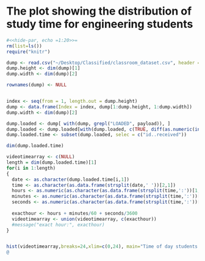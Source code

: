 The plot showing the distribution of study time for engineering students
========================================================================
```r
#<<hide-par, echo =1:20>>=
rm(list=ls())
require("knitr")

dump <- read.csv("~/Desktop/Classified/classroom_dataset.csv", header = TRUE, sep ='\t')
dump.height <- dim(dump)[1]
dump.width <- dim(dump)[2]

rownames(dump) <- NULL


index <- seq(from = 1, length.out = dump.height)
dump <- data.frame(Index = index, dump[1:dump.height, 1:dump.width])
dump.width <- dim(dump)[2]

dump.loaded <- dump[ with(dump, grepl("LOADED", payload)), ]
dump.loaded <- dump.loaded[with(dump.loaded, c(TRUE, diff(as.numeric(interaction(remote_addr))) != 0)), ]
dump.loaded.time <- subset(dump.loaded, selec = c("id..received"))

dim(dump.loaded.time)

videotimearray <- c(NULL)
length = dim(dump.loaded.time)[1]
for(i in 1:length)
{
  date <- as.character(dump.loaded.time[i,1])
  time <- as.character(as.data.frame(strsplit(date,' '))[2,1])
  hours <- as.numeric(as.character(as.data.frame(strsplit(time,':'))[1,1]))
  minutes <- as.numeric(as.character(as.data.frame(strsplit(time,':'))[2,1]))
  seconds <- as.numeric(as.character(as.data.frame(strsplit(time,':'))[3,1]))
  
  exacthour <- hours + minutes/60 + seconds/3600
  videotimearray <- union(videotimearray, c(exacthour))
  #message("exact hour:", exacthour)
}


hist(videotimearray,breaks=24,xlim=c(0,24), main="Time of day students study", col="skyblue", xlab="Time Of Day", ylab="Frequency", border="blue")
@

```